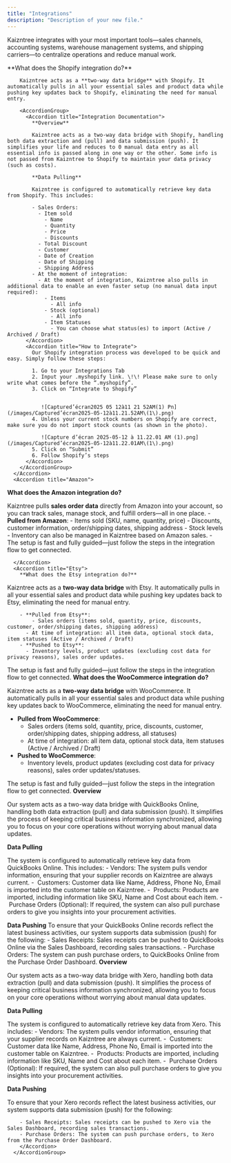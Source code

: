 ```yaml
---
title: "Integrations"
description: "Description of your new file."
---
```


Kaizntree integrates with your most important tools—sales channels, accounting systems, warehouse management systems, and shipping carriers—to centralize operations and reduce manual work.

<AccordionGroup>
  <Accordion title="Sales Channels">
    <AccordionGroup>
      <Accordion title="Shopify">
        **What does the Shopify integration do?**

        Kaizntree acts as a **two-way data bridge** with Shopify. It automatically pulls in all your essential sales and product data while pushing key updates back to Shopify, eliminating the need for manual entry.

        <AccordionGroup>
          <Accordion title="Integration Documentation">
            **Overview**

            Kaizntree acts as a two-way data bridge with Shopify, handling both data extraction and (pull) and data submission (push). It simplifies your life and reduces to 0 manual data entry as all essential info is passed along in one way or the other. Some info is not passed from Kaizntree to Shopify to maintain your data privacy (such as costs).

            **Data Pulling**

            Kaizntree is configured to automatically retrieve key data from Shopify. This includes:

            - Sales Orders:
              - Item sold
                - Name
                - Quantity
                - Price
                - Discounts
              - Total Discount
              - Customer
              - Date of Creation
              - Date of Shipping
              - Shipping Address
            - At the moment of integration:
              - At the moment of integration, Kaizntree also pulls in additional data to enable an even faster setup (no manual data input required):
                - Items
                  - All info
                - Stock (optional)
                  - All info
                - Item Statuses
                  - You can choose what status(es) to import (Active / Archived / Draft)
          </Accordion>
          <Accordion title="How to Integrate">
            Our Shopify integration process was developed to be quick and easy. Simply follow these steps:

            1. Go to your Integrations Tab
            2. Input your .myshopify link. \!\! Please make sure to only write what comes before the “.myshopify”.
            3. Click on “Integrate to Shopify”
               

               ![Captured’écran2025 05 12à11 21 52AM(1) Pn](/images/Captured’écran2025-05-12à11.21.52AM\(1\).png)
            4. Unless your current stock numbers on Shopify are correct, make sure you do not import stock counts (as shown in the photo).

               ![Capture d’écran 2025-05-12 à 11.22.01 AM (1).png](/images/Captured’écran2025-05-12à11.22.01AM\(1\).png)
            5. Click on “Submit”
            6. Follow Shopify’s steps
          </Accordion>
        </AccordionGroup>
      </Accordion>
      <Accordion title="Amazon">
**What does the Amazon integration do?**

Kaizntree pulls **sales order data** directly from Amazon into your account, so you can track sales, manage stock, and fulfill orders—all in one place.
            - **Pulled from Amazon**:
              - Items sold (SKU, name, quantity, price)
              - Discounts, customer information, order/shipping dates, shipping address
              - Stock levels
            - Inventory can also be managed in Kaizntree based on Amazon sales.
            - The setup is fast and fully guided—just follow the steps in the integration flow to get connected.

      </Accordion>
      <Accordion title="Etsy">
        **What does the Etsy integration do?**

Kaizntree acts as a **two-way data bridge** with Etsy. It automatically pulls in all your essential sales and product data while pushing key updates back to Etsy, eliminating the need for manual entry.

        - **Pulled from Etsy**:
            - Sales orders (items sold, quantity, price, discounts, customer, order/shipping dates, shipping address)
          - At time of integration: all item data, optional stock data, item statuses (Active / Archived / Draft)
        - **Pushed to Etsy**:
          - Inventory levels, product updates (excluding cost data for privacy reasons), sales order updates.

The setup is fast and fully guided—just follow the steps in the integration flow to get connected.
      </Accordion>
      <Accordion title="WooCommerce">
        **What does the WooCommerce integration do?**

Kaizntree acts as a **two-way data bridge** with WooCommerce. It automatically pulls in all your essential sales and product data while pushing key updates back to WooCommerce, eliminating the need for manual entry.

  - **Pulled from WooCommerce**:
      - Sales orders (items sold, quantity, price, discounts, customer, order/shipping dates, shipping address, all statuses)
      - At time of integration: all item data, optional stock data, item statuses (Active / Archived / Draft)
  - **Pushed to WooCommerce**:
      - Inventory levels, product updates (excluding cost data for privacy reasons), sales order updates/statuses.

The setup is fast and fully guided—just follow the steps in the integration flow to get connected.
      </Accordion>
    </AccordionGroup>
  </Accordion>
  <Accordion title="Accounting">
    <AccordionGroup>
      <Accordion title = "QuickBooks">
        **Overview**

Our system acts as a two-way data bridge with QuickBooks Online, handling both data extraction (pull) and data submission (push). It simplifies the process of keeping critical business information synchronized, allowing you to focus on your core operations without worrying about manual data updates.

**Data Pulling**

The system is configured to automatically retrieve key data from QuickBooks Online. This includes:
        - Vendors: The system pulls vendor information, ensuring that your supplier records on Kaizntree are always current.
        - ⁠ ⁠Customers: Customer data like Name, Address, Phone No, Email is imported into the customer table on Kaizntree.
        - ⁠ ⁠Products: Products are imported, including information like SKU, Name and Cost about each item.
        - ⁠ ⁠Purchase Orders (Optional): If required, the system can also pull purchase orders to give you insights into your procurement activities.

**Data Pushing**
To ensure that your QuickBooks Online records reflect the latest business activities, our system supports data submission (push) for the following:
        - Sales Receipts: Sales receipts can be pushed to QuickBooks Online via the Sales Dashboard, recording sales transactions.
        - ⁠Purchase Orders: The system can push purchase orders, to QuickBooks Online from the Purchase Order Dashboard.
        </Accordion>
        <Accordion title = "Xero">
          **Overview**

Our system acts as a two-way data bridge with Xero, handling both data extraction (pull) and data submission (push). It simplifies the process of keeping critical business information synchronized, allowing you to focus on your core operations without worrying about manual data updates.

**Data Pulling**

The system is configured to automatically retrieve key data from Xero. This includes:
        - Vendors: The system pulls vendor information, ensuring that your supplier records on Kaizntree are always current.
        - ⁠ ⁠Customers: Customer data like Name, Address, Phone No, Email is imported into the customer table on Kaizntree.
        - ⁠ ⁠Products: Products are imported, including information like SKU, Name and Cost about each item.
        - ⁠ ⁠Purchase Orders (Optional): If required, the system can also pull purchase orders to give you insights into your procurement activities.

**Data Pushing**

To ensure that your Xero records reflect the latest business activities, our system supports data submission (push) for the following:

        - Sales Receipts: Sales receipts can be pushed to Xero via the Sales Dashboard, recording sales transactions.
        - ⁠Purchase Orders: The system can push purchase orders, to Xero from the Purchase Order Dashboard.
        </Accordion>
      </AccordionGroup>
  </Accordion>
  <Accordion title="Warehouse Management Systems">
    
  </Accordion>
  <Accordion title="Wholesale & B2B">
    
  </Accordion>
  <Accordion title="Shipping & Logistics">
    
  </Accordion>
</AccordionGroup>